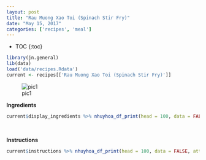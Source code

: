 ```yaml
---
layout: post
title: "Rau Muong Xao Toi (Spinach Stir Fry)"
date: "May 15, 2017"
categories: ['recipes', 'meal']
---
```


* TOC
{:toc}

```r
library(jn.general)
lib(data)
load('data/recipes.Rdata')
current <- recipes[['Rau Muong Xao Toi (Spinach Stir Fry)']]
```

![pic1](http://jnguyen92.github.io/nhuyhoa/figure/food/Rau Muong Xao Toi.JPG)

**Ingredients**

```r
current$display_ingredients %>% nhuyhoa_df_print(head = 100, data = FALSE, attribute = "class = \"presenttab\"")
```

<br>

**Instructions**

```r
current$instructions %>% nhuyhoa_df_print(head = 100, data = FALSE, attribute = "class = \"presenttabnoh\"")
```

